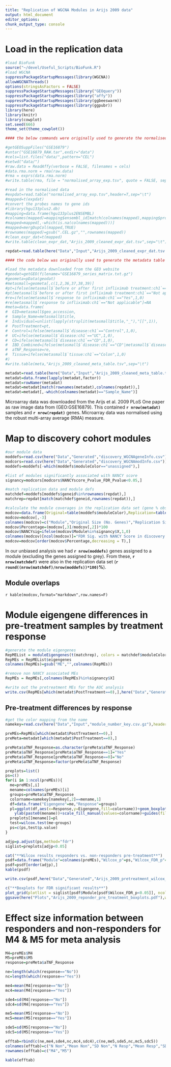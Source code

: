 ```yaml
---
title: "Replication of WGCNA Modules in Arijs 2009 data"
output: html_document
editor_options: 
chunk_output_type: console
---
```


# Load in the replication data

```r
#load BioFunk
source("~/devel/Useful_Scripts/BioFunk.R")
#load WGCNA
suppressPackageStartupMessages(library(WGCNA))
allowWGCNAThreads()
options(stringsAsFactors = FALSE)
suppressPackageStartupMessages(library("GEOquery"))
suppressPackageStartupMessages(library("affy"))
suppressPackageStartupMessages(library(ggbeeswarm))
suppressPackageStartupMessages(library(ggpubr))
library(here)
library(knitr)
library(cowplot)
set.seed(666)
theme_set(theme_cowplot())

#### the below commands were originally used to generate the normalised data ####

#getGEOSuppFiles("GSE16879")
#untar("GSE16879_RAW.tar",exdir="data")
#cels=list.files("data/",pattern="CEL")
#setwd("data/")
#raw.data = ReadAffy(verbose = FALSE, filenames = cels)
#data.rma.norm = rma(raw.data)
#rma = exprs(data.rma.norm)
#write.table(rma, file = "normalised_array_exp.tsv", quote = FALSE, sep = "\t")

#read in the normalised data
#expdat=read.table("normalised_array_exp.tsv",header=T,sep="\t")
#mapped=t(expdat)
#convert the probes names to gene ids
#library(hgu133plus2.db)
#mapping=data.frame(hgu133plus2ENSEMBL)
#colnames(mapped)=mapping$ensembl_id[match(colnames(mapped),mapping$probe_id)]
#mapped=mapped[,-which(is.na(colnames(mapped)))]
#mapped=mergDupCol(mapped,TRUE)
#rownames(mapped)=gsub(".CEL.gz","",rownames(mapped))
#clean_expr_dat=t(mapped)
#write.table(clean_expr_dat,"Arjis_2009_cleaned_expr_dat.tsv",sep="\t")

repdat=read.table(here("Data","Input","Arijs_2009_cleaned_expr_dat.tsv.gz"),sep="\t")

#### the code below was originally used to generate the metadata table ####

#load the metadata downloaded from the GEO website
#geodat=getGEO(filename="GSE16879_series_matrix.txt.gz")
#geometa=pData(geodat)
#metasmall=geometa[,c(1,2,36,37,38,39)]
#pt=ifelse(metasmall$`before or after first infliximab treatment:ch1`=="After first infliximab treatment",1,0)
#pt[metasmall$`before or after first infliximab treatment:ch1`=="Not applicable"]=NA
#re=ifelse(metasmall$`response to infliximab:ch1`=="Yes",1,0)
#re[metasmall$`response to infliximab:ch1`=="Not applicable"]=NA
#meta=data.frame(
#  GID=metasmall$geo_accession,
#  Sample_Name=metasmall$title,
#  Individual=unlist(lapply(strsplit(metasmall$title,"_"),"[[",1)),
#  PostTreatment=pt,
#  Control=ifelse(metasmall$`disease:ch1`=="Control",1,0),
#  UC=ifelse(metasmall$`disease:ch1`=="UC",1,0),
#  CD=ifelse(metasmall$`disease:ch1`=="CD",1,0),
#  IBD_Combined=ifelse(metasmall$`disease:ch1`=="CD"|metasmall$`disease:ch1`=="UC",1,0),
#  aTNF_Response=re,
#  Tissue=ifelse(metasmall$`tissue:ch1`=="Colon",1,0)
#)
#write.table(meta,"Arijs_2009_cleaned_meta_table.tsv",sep="\t")

metadat=read.table(here("Data","Input","Arijs_2009_cleaned_meta_table.tsv.gz"),sep="\t")
metadat=data.frame(lapply(metadat,factor))
metadat=rowNamer(metadat)
metadat=metadat[match(rownames(metadat),colnames(repdat)),]
metadat=metadat[,-which(colnames(metadat)=="Sample_Name")]
```

Microarray data was downloaded from the Arijs et al. 2009 PLoS One paper as raw image data from (GEO:GSE16879).
This contained **`r nrow(metadat)`** samples and **`r nrow(repdat)`** genes.
Microarray data was normalised using the robust multi-array average (RMA) measure.

# Map to discovery cohort modules

```r
#our module data
moddefs=read.csv(here("Data","Generated","discovery_WGCNAgeneInfo.csv"))
modcors=read.csv(here("Data","Generated","discovery_WGCNAmodInfo.csv"))
moddefs=moddefs[-which(moddefs$moduleColor=="unassigned"),]

#list of modules significantly associated with NANCY score
signancy=modcors[modcors$NANCYscore_Pvalue_FDR_Pvalue<0.05,]

#match replication data and module defs
matchdef=moddefs[moddefs$geneid%in%rownames(repdat),]
matchrep=repdat[match(matchdef$geneid,rownames(repdat)),]

#calculate the module coverages in the replication data set (gene % observed)
modcov=data.frame(Original=table(moddefs$moduleColor),Replication=table(matchdef$moduleColor))
modcov=modcov[,-3]
colnames(modcov)=c("Module","Original Size (No. Genes)","Replication Size (No. Genes)")
modcov$Percentage=(modcov[,3]/modcov[,2])*100
modcov$NANCYsig=ifelse(modcov$Module%in%signancy$X,1,0)
colnames(modcov)[ncol(modcov)]="FDR Sig. with NANCY Score in discovery cohort."
modcov=modcov[order(modcov$Percentage,decreasing = T),]

```

In our unbiased analysis we had **`r nrow(moddefs)`** genes assigned to a module (excluding the genes assigned to grey).
From these, **`r nrow(matchdef)`** were also in the replication data set (**`r round((nrow(matchdef)/nrow(moddefs))*100)`%**).

## Module overlaps

`r kable(modcov,format="markdown",row.names=F)`

# Module eigengene differences in pre-treatment samples by treatment response

```r
#generate the module eigengenes
RepMEList = moduleEigengenes(t(matchrep), colors = matchdef$moduleColor, excludeGrey = TRUE,)
RepMEs = RepMEList$eigengenes
colnames(RepMEs)=gsub("ME","",colnames(RepMEs))

#remove non NANCY associated MEs
RepMEs = RepMEs[,colnames(RepMEs)%in%signancy$X]

#write out the pretreatment MEs for the AUC analysis
write.csv(RepMEs[which(metadat$PostTreatment==0),],here("Data","Generated","Arijs_2009_pre_treat_MEs.csv"))
```

## Pre-treatment differences by response 

```r
#get the color mapping from the name
namekey=read.csv(here("Data","Input","module_number_key.csv.gz"),header=F)

preMEs=RepMEs[which(metadat$PostTreatment==0),]
preMeta=metadat[which(metadat$PostTreatment==0),]

preMeta$aTNF_Response=as.character(preMeta$aTNF_Response)
preMeta$aTNF_Response[preMeta$aTNF_Response==1]="Yes"
preMeta$aTNF_Response[preMeta$aTNF_Response==0]="No"
preMeta$aTNF_Response=factor(preMeta$aTNF_Response)

preplots=list()
ps=c()
for(i in 1:ncol(preMEs)){
  me=preMEs[,i]
  mename=colnames(preMEs)[i]
  groups=preMeta$aTNF_Response
  colorname=namekey[namekey[,2]==mename,1]
  df=data.frame("Eigengene"=me,"Response"=groups)
  pl=ggplot(df,aes(x=Response,y=Eigengene,fill=colorname))+geom_boxplot()+geom_quasirandom()+
    ylab(paste0(mename))+scale_fill_manual(values=colorname)+guides(fill=F)
  preplots[[mename]]=pl
  test=wilcox.test(me~groups)
  ps=c(ps,test$p.value)
}

adjp=p.adjust(ps,method="fdr")
siglist=preplots[adjp<0.05]

cat("**Wilcox results responders vs. non-responders pre-treatment**")
psdf=data.frame("Module"=colnames(preMEs),"Wilcox_p"=ps,"Wilcox_FDR_p"=adjp)
psdf=psdf[order(adjp),]
kable(psdf)

write.csv(psdf,here("Data","Generated","Arijs_2009_pretreatment_wilcox_eigengenes.csv"))

c("**Boxplots for FDR significant results**")
plot_grid(plotlist = siglist[psdf$Module[psdf$Wilcox_FDR_p<0.05]], ncol=4)
ggsave(here("Plots","Arijs_2009_reponder_pre_treatment_boxplots.pdf"),width=13.33,height=30)
```

# Effect size information between responders and non-responders for M4 & M5 for meta analysis

```r

M4=preMEs$M4
M5=preMEs$M5
response=preMeta$aTNF_Response

ne=length(which(response=="No"))
nc=length(which(response=="Yes"))

me4=mean(M4[response=="No"])
mc4=mean(M4[response=="Yes"])

sde4=sd(M4[response=="No"])
sdc4=sd(M4[response=="Yes"])

me5=mean(M5[response=="No"])
mc5=mean(M5[response=="Yes"])

sde5=sd(M5[response=="No"])
sdc5=sd(M5[response=="Yes"])

efftab=rbind(c(ne,me4,sde4,nc,mc4,sdc4),c(ne,me5,sde5,nc,mc5,sdc5))
colnames(efftab)=c("N Non","Mean Non","SD Non","N Resp","Mean Resp","SD Resp")
rownames(efftab)=c("M4","M5")

kable(efftab)

```
